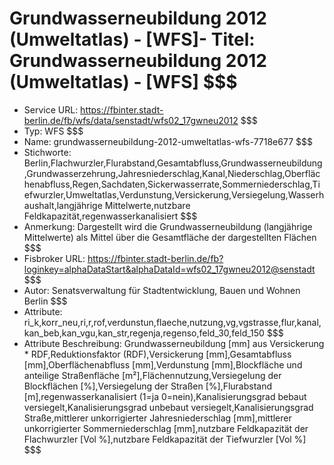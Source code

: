 # Grundwasserneubildung 2012 (Umweltatlas) - [WFS]- Titel: Grundwasserneubildung 2012 (Umweltatlas) - [WFS] $$$
- Service URL: https://fbinter.stadt-berlin.de/fb/wfs/data/senstadt/wfs02_17gwneu2012 $$$
- Typ: WFS $$$
- Name: grundwasserneubildung-2012-umweltatlas-wfs-7718e677 $$$
- Stichworte: Berlin,Flachwurzler,Flurabstand,Gesamtabfluss,Grundwasserneubildung,Grundwasserzehrung,Jahresniederschlag,Kanal,Niederschlag,Oberflächenabfluss,Regen,Sachdaten,Sickerwasserrate,Sommerniederschlag,Tiefwurzler,Umweltatlas,Verdunstung,Versickerung,Versiegelung,Wasserhaushalt,langjährige Mittelwerte,nutzbare Feldkapazität,regenwasserkanalisiert $$$
- Anmerkung: Dargestellt wird die Grundwasserneubildung (langjährige Mittelwerte) als Mittel über die Gesamtfläche der dargestellten Flächen $$$
- Fisbroker URL: https://fbinter.stadt-berlin.de/fb?loginkey=alphaDataStart&alphaDataId=wfs02_17gwneu2012@senstadt $$$
- Autor: Senatsverwaltung für Stadtentwicklung, Bauen und Wohnen Berlin $$$
- Attribute: ri_k,korr_neu,ri,r,rof,verdunstun,flaeche,nutzung,vg,vgstrasse,flur,kanal,kan_beb,kan_vgu,kan_str,regenja,regenso,feld_30,feld_150 $$$
- Attribute Beschreibung: Grundwasserneubildung [mm] aus Versickerung * RDF,Reduktionsfaktor (RDF),Versickerung [mm],Gesamtabfluss [mm],Oberflächenabfluss [mm],Verdunstung [mm],Blockfläche und anteilige Straßenfläche [m²],Flächennutzung,Versiegelung der Blockflächen [%],Versiegelung der Straßen [%],Flurabstand [m],regenwasserkanalisiert (1=ja 0=nein),Kanalisierungsgrad bebaut versiegelt,Kanalisierungsgrad unbebaut versiegelt,Kanalisierungsgrad Straße,mittlerer unkorrigierter Jahresniederschlag [mm],mittlerer unkorrigierter Sommerniederschlag [mm],nutzbare Feldkapazität der Flachwurzler [Vol %],nutzbare Feldkapazität der Tiefwurzler [Vol %] $$$
